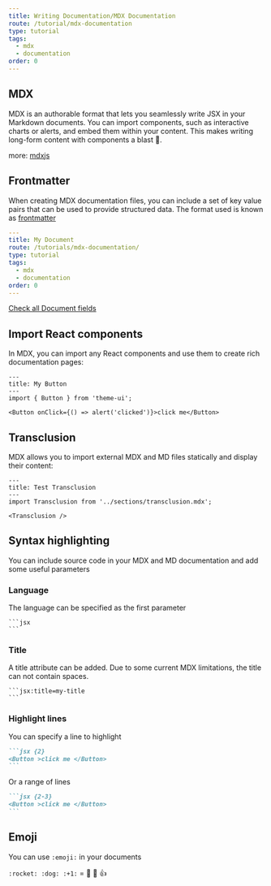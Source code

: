 ```yaml
---
title: Writing Documentation/MDX Documentation
route: /tutorial/mdx-documentation
type: tutorial
tags:
  - mdx
  - documentation
order: 0
---
```


## MDX

MDX is an authorable format that lets you seamlessly write JSX in your Markdown documents.
You can import components, such as interactive charts or alerts, and embed them within your content.
This makes writing long-form content with components a blast :rocket:.

more: [mdxjs](https://mdxjs.com)

## Frontmatter

When creating MDX documentation files, you can include a set of key value pairs that can be used to provide structured data. The format used is known as [frontmatter](https://github.com/jonschlinkert/gray-matter)

```yaml
---
title: My Document
route: /tutorials/mdx-documentation/
type: tutorial
tags:
  - mdx
  - documentation
order: 0
---
```

[Check all Document fields](/tutorial/structure/document/)

## Import React components

In MDX, you can import any React components and use them to create rich documentation pages:

```mdx
---
title: My Button
---
import { Button } from 'theme-ui';

<Button onClick={() => alert('clicked')}>click me</Button>
```


## Transclusion

MDX allows you to import external MDX and MD files statically and display their content:

```mdx
---
title: Test Transclusion
---
import Transclusion from '../sections/transclusion.mdx';

<Transclusion />
```

## Syntax highlighting

You can include source code in your MDX and MD documentation and add some useful parameters

### Language

The language can be specified as the first parameter
````mdx
```jsx
```
````  

### Title

A title attribute can be added. Due to some current MDX limitations, the title can not contain spaces.

````mdx:title=my-title
```jsx:title=my-title
```
````   

### Highlight lines

You can specify a line to highlight
````markdown {2}
```jsx {2}
<Button >click me </Button>
```
````

Or a range of lines
````markdown {2-3}
```jsx {2-3}
<Button >click me </Button>
```
````

## Emoji

You can use `:emoji:` in your documents 

`:rocket: :dog: :+1:` =  :rocket: :dog: :+1:
